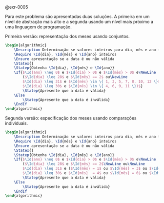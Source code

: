 <!-- Validade de data sem bissexto -->
::: {#sol-0005}
@exr-0005

Para este problema são apresentadas duas soluções. A primeira em um nível de abstração mais alto e a segunda usando um nível mais próximo a uma linguagem de programação.

Primeira versão: representação dos meses usando conjuntos.

```latex {.pseudocode}
\begin{algorithmic}
    \Description Determinação se valores inteiros para dia, mês e ano formam uma data válida, desconsiderando anos bissextos e entendendo anos negativos como AC
    \Require \Id{dia}, \Id{mês} e \Id{ano} inteiros
    \Ensure apresentação se a data é ou não válida
    \Statex{}
    \Statep{Obtenha \Id{dia}, \Id{mês} e \Id{ano}}
    \If{$\Id{ano} \neq 0$ e $\Id{dia} > 0$ e $\Id{mês} > 0$ e\NewLine
        ($\Id{dia} \leq 28$ e $\Id{mês} == 2$ ou\NewLine
        $\Id{dia} \leq 31$ e $\Id{mês} \in \{ 1, 3, 5, 7, 8, 10, 12 \}$ ou\NewLine
        $\Id{dia} \leq 30$ e $\Id{mês} \in \{ 4, 6, 9, 11 \})$}
        \Statep{Apresente que a data é válida}
    \Else
        \Statep{Apresente que a data é inválida}
    \EndIf
\end{algorithmic}
```

Segunda versão: especificação dos meses usando comparações individuais.

```latex {.pseudocode}
\begin{algorithmic}
    \Description Determinação se valores inteiros para dia, mês e ano formam uma data válida, desconsiderando anos bissextos e entendendo anos negativos como AC
    \Require \Id{dia}, \Id{mês} e \Id{ano} inteiros
    \Ensure apresentação se a data é ou não válida
    \Statex{}
    \Statep{Obtenha \Id{dia}, \Id{mês} e \Id{ano}}
    \If{$\Id{ano} \neq 0$ e $\Id{dia} > 0$ e $\Id{mês} > 0$ e\NewLine
        ($\Id{dia} \leq 28$ e $\Id{mês} == 2$\NewLine ou\NewLine
        $\Id{dia} \leq 31$ e ($\Id{mês} = 1$ ou $\Id{mês} = 3$ ou $\Id{mês} = 5$ ou $\Id{mês} = 7$ ou $\Id{mês} = 8$ ou $\Id{mês} = 10$ ou $\Id{mês} = 12$)\NewLine ou\NewLine
        $\Id{dia} \leq 30$ e $\Id{mês}  = 4$ ou $\Id{mês} = 6$ ou $\Id{mês} = 9$ ou $\Id{mês} = 11$)}
        \Statep{Apresente que a data é válida}
    \Else
        \Statep{Apresente que a data é inválida}
    \EndIf
\end{algorithmic}
```
:::
